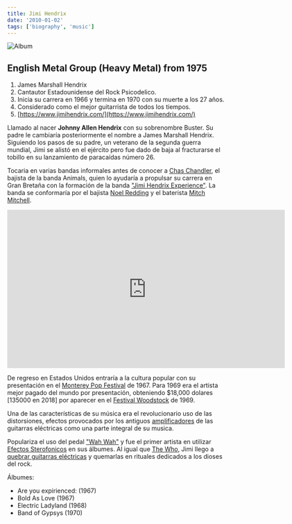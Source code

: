 ```yaml
---
title: Jimi Hendrix
date: '2010-01-02'
tags: ['biography', 'music']
---
```


![Album](/static/images/music/JimiHendrixTheJimiHendrixExperience.jpg)

## English Metal Group (Heavy Metal) from 1975 ##

1. James Marshall Hendrix
2. Cantautor Estadounidense del Rock Psicodelico.
3. Inicia su carrera en 1966 y termina en 1970 con su muerte a los 27 años.
4. Considerado como el mejor guitarrista de todos los tiempos.
5. [https://www.jimihendrix.com/](https://www.jimihendrix.com/)



Llamado al nacer **Johnny Allen Hendrix** con su sobrenombre Buster. Su padre le cambiaría posteriormente el nombre a James Marshall Hendrix. Siguiendo los pasos de su padre, un veterano de la segunda guerra mundial, Jimi se alistó en el ejército pero fue dado de baja al fracturarse el tobillo en su lanzamiento de paracaídas número 26.

Tocaria en varias bandas informales antes de conocer a [Chas Chandler](https://en.wikipedia.org/wiki/Chas_Chandler), el bajista de la banda Animals, quien lo ayudaría a propulsar su carrera en Gran Bretaña con la formación de la banda ["Jimi Hendrix Experience"](https://en.wikipedia.org/wiki/The_Jimi_Hendrix_Experience). La banda se conformaría por el bajista [Noel Redding](https://en.wikipedia.org/wiki/Noel_Redding) y el baterista [Mitch Mitchell](https://en.wikipedia.org/wiki/Mitch_Mitchell).

<iframe width="640" height="365" src="https://www.youtube.com/embed/_PVjcIO4MT4" frameborder="0" allowfullscreen></iframe>

De regreso en Estados Unidos entraría a la cultura popular con su presentación en el [Monterey Pop Festival](https://en.wikipedia.org/wiki/Monterey_Pop_Festival) de 1967. Para 1969 era el artista mejor pagado del mundo por presentación, obteniendo $18,000 dolares [135000 en 2018] por aparecer en el [Festival Woodstock](https://en.wikipedia.org/wiki/Woodstock) de 1969.

Una de las características de su música era el revolucionario uso de las distorsiones, efectos  provocados por los antiguos [amplificadores](https://es.wikipedia.org/wiki/Amplificador_de_guitarra) de las guitarras eléctricas como una parte integral de su musica. 

Populariza el uso del pedal ["Wah Wah"](https://en.wikipedia.org/wiki/Wah-wah_pedal) y fue el primer artista en utilizar [Efectos Sterofonicos](https://es.wikipedia.org/wiki/Sonido_estereof%C3%B3nico) en sus álbumes. Al igual que [The Who](https://es.wikipedia.org/wiki/The_Who), Jimi llego a [quebrar guitarras eléctricas](https://youtu.be/_-7toYWFEyk) y quemarlas en rituales dedicados a los dioses del rock. 

Álbumes:

* Are you expirienced: (1967)
* Bold As Love (1967)
* Electric Ladyland (1968) 
* Band of Gypsys (1970)